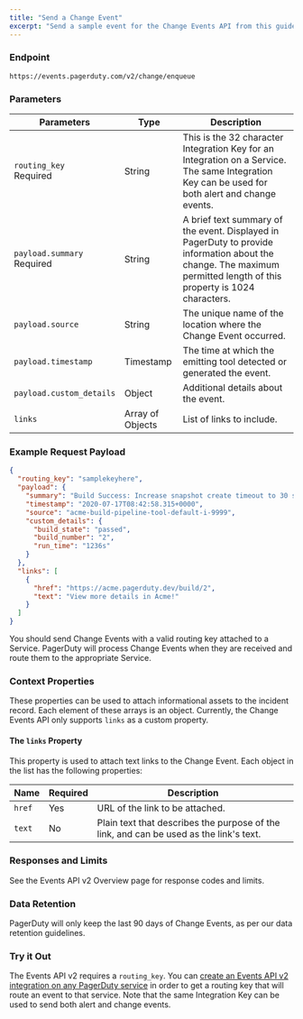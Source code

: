 ```yaml
---
title: "Send a Change Event"
excerpt: "Send a sample event for the Change Events API from this guide"
---
```



### Endpoint
```http
https://events.pagerduty.com/v2/change/enqueue
```

### Parameters

Parameters                                                        | Type             | Description
----------------------------------------------------------------- | ---------------- | -----------
`routing_key`<br/> <div classname="required">Required</div>       | String           | This is the 32 character Integration Key for an Integration on a Service. The same Integration Key can be used for both alert and change events.
`payload.summary`<br/> <div classname="required">Required</div>   | String           | A brief text summary of the event. Displayed in PagerDuty to provide information about the change. The maximum permitted length of this property is 1024 characters.
`payload.source`                                                  | String           | The unique name of the location where the Change Event occurred.
`payload.timestamp`                                               | Timestamp        | The time at which the emitting tool detected or generated the event.
`payload.custom_details`                                          | Object           | Additional details about the event.
`links`                                                           | Array of Objects | List of links to include.


### Example Request Payload

```json
{
  "routing_key": "samplekeyhere",
  "payload": {
    "summary": "Build Success: Increase snapshot create timeout to 30 seconds",
    "timestamp": "2020-07-17T08:42:58.315+0000",
    "source": "acme-build-pipeline-tool-default-i-9999",
    "custom_details": {
      "build_state": "passed",
      "build_number": "2",
      "run_time": "1236s"
    }
  },
  "links": [
    {
      "href": "https://acme.pagerduty.dev/build/2",
      "text": "View more details in Acme!"
    }
  ]
}
```

You should send Change Events with a valid routing key attached to a Service.
PagerDuty will process Change Events when they are received and route them to the appropriate Service.


### Context Properties

These properties can be used to attach informational assets to the incident record. Each element of these arrays is an <Link to="/docs/rest-api-v2/types/#object">object</Link>.
Currently, the Change Events API only supports `links` as a custom property.

#### The `links` Property

This property is used to attach text links to the Change Event. Each object in the list has the following properties:

Name   | Required | Description
------ | -------- | -----------
`href` | Yes      | URL of the link to be attached.
`text` | No       | Plain text that describes the purpose of the link, and can be used as the link's text.


### Responses and Limits

See the <Link to="/docs/events-api-v2/overview/#api-response-codes--retry-logic">Events API v2 Overview page</Link> for response codes and limits.


### Data Retention

PagerDuty will only keep the last 90 days of Change Events, as per our data retention guidelines.

### Try it Out

The Events API v2 requires a `routing_key`. You can [create an Events API v2 integration on any PagerDuty service](https://support.pagerduty.com/docs/services-and-integrations#section-events-api-v2) in order to get a routing key that will route an event to that service. Note that the same Integration Key can be used to send both alert and change events.

<ChangeEventForm/>
